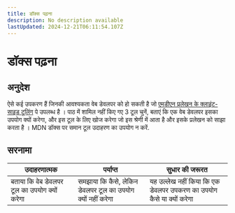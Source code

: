 ```yaml
---
title: डॉक्स पढ़ना
description: No description available
lastUpdated: 2024-12-21T06:11:54.107Z
---
```


# डॉक्स पढ़ना

## अनुदेश

ऐसे कई उपकरण हैं जिनकी आवश्यकता वेब डेवलपर को हो सकती है जो [एमडीएन प्रलेखन के क्लाइंट-साइड टूलिंग](https://developer.mozilla.org/docs/Learn/Tools_and_testing/Understanding_client-side_tools/Overview) पे उपलब्ध है । पाठ में शामिल नहीं किए गए 3 टूल चुनें, बताएं कि एक वेब डेवलपर इसका उपयोग क्यों करेगा, और इस टूल के लिए खोज करेगा जो इस श्रेणी में आता है और इसके प्रलेखन को साझा करता है । MDN डॉक्स पर समान टूल उदाहरण का उपयोग न करें.

## सरनामा

| उदाहरणात्मक                                  | पर्याप्त                                                   | सुधार की जरूरत                                                      |
| -------------------------------------------- | ---------------------------------------------------------- | ------------------------------------------------------------------- |
| बताया कि वेब डेवलपर टूल का उपयोग क्यों करेगा | समझाया कि कैसे, लेकिन डेवलपर टूल का उपयोग क्यों नहीं करेगा | यह उल्लेख नहीं किया कि एक डेवलपर उपकरण का उपयोग कैसे या क्यों करेगा |

